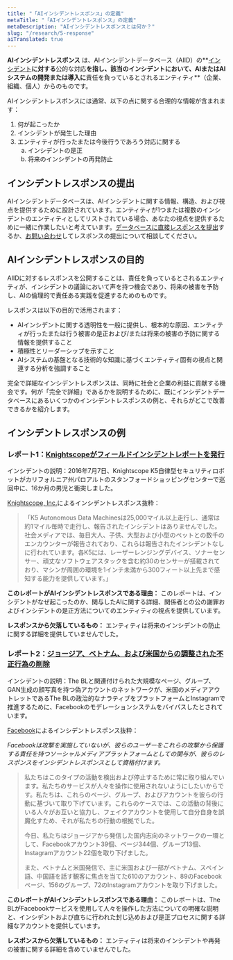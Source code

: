 ```yaml
---
title: "「AIインシデントレスポンス」の定義"
metaTitle: "「AIインシデントレスポンス」の定義"
metaDescription: "AIインシデントレスポンスとは何か？"
slug: "/research/5-response"
aiTranslated: true
---
```


**AIインシデントレスポンス** は、AIインシデントデータベース（AIID）の**[インシデント](/research/1-criteria)**に対する**公的な対応**を指し、該当のインシデントにおいて、AIまたはAIシステムの開発または導入に**責任を負っているとされるエンティティ**（企業、組織、個人）からのものです。

AIインシデントレスポンスには通常、以下の点に関する合理的な情報が含まれます：

1. 何が起こったか
2. インシデントが発生した理由
3. エンティティが行ったまたは今後行うであろう対応に関する
   <ol style={{ marginLeft: '2em' }} type="a">
      <li>インシデントの是正</li>
      <li>将来のインシデントの再発防止</li>
   </ol>

## インシデントレスポンスの提出

AIインシデントデータベースは、AIインシデントに関する情報、構造、および視点を提供するために設計されています。エンティティが1つまたは複数のインシデントのエンティティとしてリストされている場合、あなたの視点を提供するために一緒に作業したいと考えています。[データベースに直接レスポンスを提出](/apps/submit?tags=response)するか、[お問い合わせ](/contact)してレスポンスの提出について相談してください。

## AIインシデントレスポンスの目的

AIIDに対するレスポンスを公開することは、責任を負っているとされるエンティティが、インシデントの議論において声を持つ機会であり、将来の被害を予防し、AIの倫理的で責任ある実践を促進するためのものです。

レスポンスは以下の目的で活用されます：

- AIインシデントに関する透明性を一般に提供し、根本的な原因、エンティティが行ったまたは行う被害の是正および/または将来の被害の予防に関する情報を提供すること
- 積極性とリーダーシップを示すこと
- AIシステムの基盤となる技術的な知識に基づくエンティティ固有の視点と関連する分析を強調すること

完全で詳細なインシデントレスポンスは、同時に社会と企業の利益に貢献する機会です。何が「完全で詳細」であるかを説明するために、既にインシデントデータベースにあるいくつかのインシデントレスポンスの例と、それらがどこで改善できるかを紹介します。

## インシデントレスポンスの例

### レポート1：[Knightscopeがフィールドインシデントレポートを発行](/cite/51#r1765)

インシデントの説明：2016年7月7日、Knightscope K5自律型セキュリティロボットがカリフォルニア州パロアルトのスタンフォードショッピングセンターで巡回中に、16か月の男児と衝突しました。

[Knightscope, Inc.](/entities/knightscope)によるインシデントレスポンス抜粋：

> 「K5 Autonomous Data Machinesは25,000マイル以上走行し、通常は約1マイル毎時で走行し、報告されたインシデントはありませんでした。社会メディアでは、毎日大人、子供、大型および小型のペットとの数千のエンカウンターが報告されており、これらは報告されたインシデントなしに行われています。各K5には、レーザーレンジングデバイス、ソナーセンサー、頑丈なソフトウェアスタックを含む約30のセンサーが搭載されており、マシンが周囲の環境を1インチ未満から300フィート以上先まで感知する能力を提供しています。」

**このレポートがAIインシデントレスポンスである理由：** このレポートは、インシデントがなぜ起こったのか、関与したAIに関する詳細、関係者との公の謝罪およびインシデントの是正方法についてのエンティティの視点を提供しています。

**レスポンスから欠落しているもの：** エンティティは将来のインシデントの防止に関する詳細を提供していませんでした。

### レポート2：[ジョージア、ベトナム、および米国からの調整された不正行為の削除](/cite/324#r2002)

インシデントの説明：The BLと関連付けられた大規模なページ、グループ、GAN生成の顔写真を持つ偽アカウントのネットワークが、米国のメディアアウトレットであるThe BLの政治的なナラティブをプラットフォームとInstagramで推進するために、Facebookのモデレーションシステムをバイパスしたとされています。

[Facebook](/entities/facebook)によるインシデントレスポンス抜粋：

*Facebookは攻撃を実施していないが、彼らのユーザーをこれらの攻撃から保護する責任を持つソーシャルメディアプラットフォームとしての関与が、彼らのレスポンスをインシデントレスポンスとして資格付けます。*

> 私たちはこのタイプの活動を検出および停止するために常に取り組んでいます。私たちのサービスが人々を操作に使用されないようにしたいからです。私たちは、これらのページ、グループ、およびアカウントを彼らの行動に基づいて取り下げています。これらのケースでは、この活動の背後にいる人々がお互いと協力し、フェイクアカウントを使用して自分自身を誤魔化すため、それが私たちの行動の根拠でした。
>
> 今日、私たちはジョージアから発信した国内志向のネットワークの一環として、Facebookアカウント39個、ページ344個、グループ13個、Instagramアカウント22個を取り下げました。
>
> また、ベトナムと米国発信で、主に米国および一部がベトナム、スペイン語、中国語を話す観客に焦点を当てた610のアカウント、89のFacebookページ、156のグループ、72のInstagramアカウントを取り下げました。

**このレポートがAIインシデントレスポンスである理由：** このレポートは、The BLがFacebookサービスを使用して人々を操作した方法についての明確な説明と、インシデントおよび直ちに行われた封じ込めおよび是正プロセスに関する詳細なアカウントを提供しています。

**レスポンスから欠落しているもの：** エンティティは将来のインシデントや再発の被害に関する詳細を含めていませんでした。
